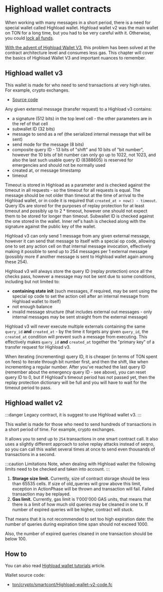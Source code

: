 
# Highload wallet contracts

When working with many messages in a short period, there is a need for special wallet called Highload wallet. Highload wallet v2 was the main wallet on TON for a long time, but you had to be very careful with it. Otherwise, you could [lock all funds](https://t.me/tonstatus/88). 

[With the advent of Highload Wallet V3](https://github.com/ton-blockchain/Highload-wallet-contract-v3), this problem has been solved at the contract architecture level and consumes less gas. This chapter will cover the basics of Highload Wallet V3 and important nuances to remember.

## Highload wallet v3

This wallet is made for who need to send transactions at very high rates. For example, crypto exchanges.

- [Source code](https://github.com/ton-blockchain/Highload-wallet-contract-v3)

Any given external message (transfer request) to a Highload v3 contains:
- a signature (512 bits) in the top level cell - the other parameters are in the ref of that cell
- subwallet ID (32 bits)
- message to send as a ref (the serialized internal message that will be sent)
- send mode for the message (8 bits)
- composite query ID - 13 bits of "shift" and 10 bits of "bit number", however the 10 bits of bit number can only go up to 1022, not 1023, and also the last such usable query ID (8388605) is reserved for emergencies and should not be normally used
- created at, or message timestamp
- timeout

Timeout is stored in Highload as a parameter and is checked against the timeout in all requests - so the timeout for all requests is equal. The message should be not older than timeout at the time of arrival to the Highload wallet, or in code it is required that `created_at > now() - timeout`. Query IDs are stored for the purposes of replay protection for at least timeout and possibly up to 2 * timeout, however one should not expect them to be stored for longer than timeout. Subwallet ID is checked against the one stored in the wallet. Inner ref's hash is checked along with the signature against the public key of the wallet.

Highload v3 can only send 1 message from any given external message, however it can send that message to itself with a special op code, allowing one to set any action cell on that internal message invocation, effectively making it possible to send up to 254 messages per 1 external message (possibly more if another message is sent to Highload wallet again among these 254).

Highload v3 will always store the query ID (replay protection) once all the checks pass, however a message may not be sent due to some conditions, including but not limited to:
- **containing state init** (such messages, if required, may be sent using the special op code to set the action cell after an internal message from Highload wallet to itself)
- not enough balance
- invalid message structure (that includes external out messages - only internal messages may be sent straight from the external message)

Highload v3 will never execute multiple externals containing the same `query_id` **and** `created_at` - by the time it forgets any given `query_id`, the `created_at` condition will prevent such a message from executing. This effectively makes `query_id` **and** `created_at` together the "primary key" of a transfer request for Highload v3.

When iterating (incrementing) query ID, it is cheaper (in terms of TON spent on fees) to iterate through bit number first, and then the shift, like when incrementing a regular number. After you've reached the last query ID (remember about the emergency query ID - see above), you can reset query ID to 0, but if Highload's timeout period has not passed yet, then the replay protection dictionary will be full and you will have to wait for the timeout period to pass.


## Highload wallet v2

:::danger
Legacy contract, it is suggest to use Highload wallet v3.
:::

This wallet is made for those who need to send hundreds of transactions in a short period of time. For example, crypto exchanges.

It allows you to send up to `254` transactions in one smart contract call. It also uses a slightly different approach to solve replay attacks instead of seqno, so you can call this wallet several times at once to send even thousands of transactions in a second.

:::caution Limitations
Note, when dealing with Highload wallet the following limits need to be checked and taken into account.
:::

1. **Storage size limit.** Currently, size of contract storage should be less than 65535 cells. If size of
old_queries will grow above this limit, exception in ActionPhase will be thrown and transaction will fail.
Failed transaction may be replayed.
2. **Gas limit.** Currently, gas limit is 1'000'000 GAS units, that means that there is a limit of how much
old queries may be cleaned in one tx. If number of expired queries will be higher, contract will stuck.

That means that it is not recommended to set too high expiration date:
the number of queries during expiration time span should not exceed 1000.

Also, the number of expired queries cleaned in one transaction should be below 100.

## How to

You can also read [Highload wallet tutorials](/v3/guidelines/smart-contracts/howto/wallet#-high-load-wallet-v3) article.

Wallet source code:
 * [ton/crypto/smartcont/Highload-wallet-v2-code.fc](https://github.com/ton-blockchain/ton/blob/master/crypto/smartcont/new-highload-wallet-v2.fif)

<Feedback />


